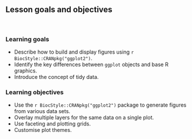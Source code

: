 ## Lesson goals and objectives

<br/>

### Learning goals

<!--
High-level "big picture" objectives of the learning process.
This should be no more than 3 bullet points.
-->

- Describe how to build and display figures using `r BiocStyle::CRANpkg("ggplot2")`.
- Identify the key differences between `ggplot` objects and base R graphics.
- Introduce the concept of tidy data.

### Learning objectives

<!--
More concrete and measurable outputs.
This can range from 3 to 8 bullet points.
-->

- Use the `r BiocStyle::CRANpkg("ggplot2")` package to generate figures from various data sets.
- Overlay multiple layers for the same data on a single plot.
- Use faceting and plotting grids.
- Customise plot themes.
